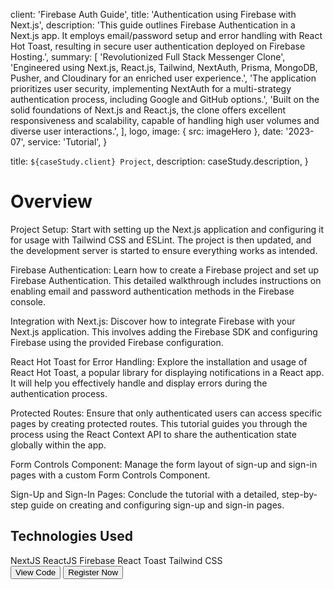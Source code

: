 

  client: 'Firebase Auth Guide',
  title: 'Authentication using Firebase with Next.js',
  description:
    'This guide outlines Firebase Authentication in a Next.js app. It employs email/password setup and error handling with React Hot Toast, resulting in secure user authentication deployed on Firebase Hosting.',
  summary: [
    'Revolutionized Full Stack Messenger Clone',
    'Engineered using Next.js, React.js, Tailwind, NextAuth, Prisma, MongoDB, Pusher, and Cloudinary for an enriched user experience.',
    'The application prioritizes user security, implementing NextAuth for a multi-strategy authentication process, including Google and GitHub options.',
    'Built on the solid foundations of Next.js and React.js, the clone offers excellent responsiveness and scalability, capable of handling high user volumes and diverse user interactions.',
  ],
  logo,
  image: { src: imageHero },
  date: '2023-07',
  service: 'Tutorial',
}

  title: `${caseStudy.client} Project`,
  description: caseStudy.description,
}

<h1 className="text-3xl font-bold">Overview</h1>

<p className="py-6 text-lg">
  <span className="font-bold">Project Setup:</span> Start with setting up the
  Next.js application and configuring it for usage with Tailwind CSS and ESLint.
  The project is then updated, and the development server is started to ensure
  everything works as intended.
</p>
<p className="pb-6 text-lg">
  <span className="font-bold">Firebase Authentication:</span> Learn how to
  create a Firebase project and set up Firebase Authentication. This detailed
  walkthrough includes instructions on enabling email and password
  authentication methods in the Firebase console.
</p>
<p className="pb-6 text-lg">
  <span className="font-bold">Integration with Next.js:</span> Discover how to
  integrate Firebase with your Next.js application. This involves adding the
  Firebase SDK and configuring Firebase using the provided Firebase
  configuration.
</p>
<p className="pb-6 text-lg">
  <span className="font-bold">React Hot Toast for Error Handling:</span> Explore
  the installation and usage of React Hot Toast, a popular library for
  displaying notifications in a React app. It will help you effectively handle
  and display errors during the authentication process.
</p>
<p className="pb-6 text-lg">
  <span className="font-bold">Protected Routes:</span> Ensure that only
  authenticated users can access specific pages by creating protected routes.
  This tutorial guides you through the process using the React Context API to
  share the authentication state globally within the app.
</p>
<p className="pb-6 text-lg">
  <span className="font-bold">Form Controls Component:</span> Manage the form
  layout of sign-up and sign-in pages with a custom Form Controls Component.
</p>
<p className="pb-6 text-lg">
  <span className="font-bold">Sign-Up and Sign-In Pages: </span> Conclude the
  tutorial with a detailed, step-by-step guide on creating and configuring
  sign-up and sign-in pages.
</p>

<h2 className="text-2xl font-bold">Technologies Used</h2>

<TagList>
  <TagListItem>NextJS</TagListItem>
  <TagListItem>ReactJS</TagListItem>
  <TagListItem>Firebase</TagListItem>
  <TagListItem>React Toast</TagListItem>
  <TagListItem>Tailwind CSS</TagListItem>
</TagList>

<div className="flex w-[80%] justify-between pt-10 sm:w-[40%]">
  <Button href="https://github.com/mrwebwork/nextjs-firebase-auth-guide">
    View Code
  </Button>
  <Button href="https://nextjs-firebase-auth-guide.web.app/">
    Register Now
  </Button>
</div>
